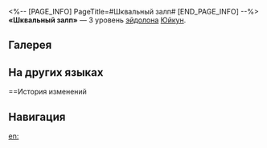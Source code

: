 <%-- [PAGE_INFO]
PageTitle=#Шквальный залп#
[END_PAGE_INFO] --%>
{{Эйдолон Инфобокс
|Название         = Шквальный залп
|Изображение      = Эйдолон Шквальный залп.png
|Персонаж         = Юйкун
|Уровень          = 3
|Длительность     = 
|Описание         = Уровень навыка повышается на 2, максимальный уровень - 15. Уровень базовой атаки повышается на 1, максимальный уровень - 10.
|Свойство1        = 
|Масштабирование1 = 
}}
'''«Шквальный залп»''' — 3 уровень [[эйдолон]]а [[Юйкун]].

==Галерея==
{{Галерея|position=left|captionalign=center
|Персонаж Юйкун Эйдолон 3.png|Осколок Эйдолона
}}

==На других языках==
{{На других языках
|en   = Torrential Fusillade
|zhs  = 危弓未辍，执射不宁
|zht  = 危弓未輟，執射不寧
|ja   = {{Rubi|断絶|だんぜつ}}せぬ{{Rubi|危弓|ききゅう}}
{{Rubi|止|や}}まぬ{{Rubi|飛矢|ひし}}
|ko   = 맹렬한 집중 사격
|es   = Descarga torrencial
|fr   = Pluie de flèches
|ru   = Шквальный залп
|th   = Torrential Fusillade
|vi   = Mưa Tên Không Ngừng
|de   = Stürzender Pfeilregen
|id   = Torrential Fusillade
|pt   = Saraivada Torrencial
}}

==История изменений
{{История изменений|3.5}}

==Навигация==
{{Навык Навбокс|Юйкун}}

[[en:]]